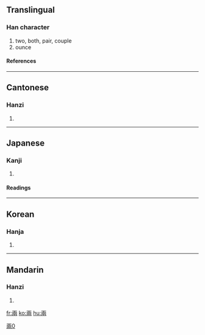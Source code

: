 {{see|両|两}}

==Translingual==
===Han character===
{{Han char|rad=入|as=06|sn=8|four=1022<sub>7</sub>|canj=一中月人 (MLBO)}}
# two, both, pair, couple
# ounce
====References====
{{Han ref|kx=0126.130|dkj=01436|dj=0272.110|hdz=10024.020|uh=5169|ud=20841|bh=A8E2|bd=43234}}
----
==Cantonese==
===Hanzi===
{{yue-hanzi|jyut=|y=leung5}}
# {{defn|Cantonese}}
----
==Japanese==
===Kanji===
{{ja-kanji|grade=|rs=入06}}
# {{defn|Japanese}}
====Readings====
{{ja-readings|on=[[りょう]] (ryō)|kun=[[ふたつ]] (futatsu)}}
----
==Korean==
===Hanja===
{{ko-hanja|hangeul=량|rv=ryang|mr=ryang}}
# {{defn|Korean}}
----
==Mandarin==
===Hanzi===
{{cmn-hanzi|sim=两|pin=[[liǎng]] (liang3)|wg=liang<sup>3</sup>}}
# {{defn|Mandarin}}

[[Category:CJKV characters simplified differently in Japan and China|兩0]]

[[fr:兩]]
[[ko:兩]]
[[hu:兩]]